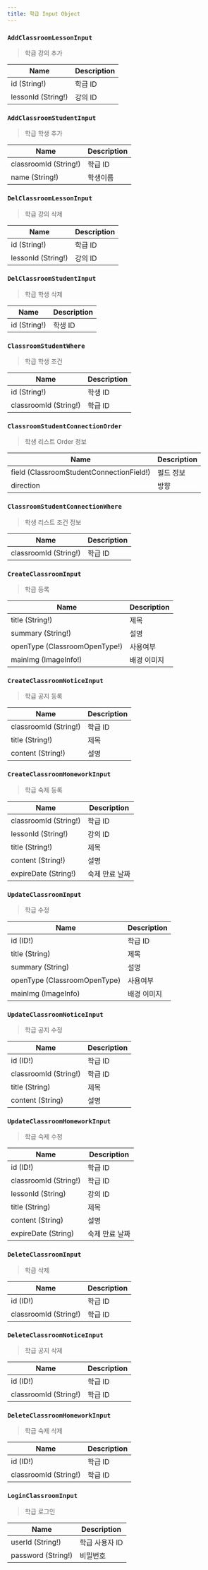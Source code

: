 ```yaml
---
title: 학급 Input Object
---
```



### `AddClassroomLessonInput`
> 학급 강의 추가 

| Name | Description |
| -------- | -------- | 
| id (String!)  | 학급 ID  | 
| lessonId (String!) | 강의 ID

### `AddClassroomStudentInput`
> 학급 학생 추가 

| Name | Description |
| -------- | -------- | 
| classroomId (String!)  | 학급 ID  | 
| name (String!) | 학생이름


### `DelClassroomLessonInput`
> 학급 강의 삭제

| Name | Description |
| -------- | -------- | 
| id (String!)  | 학급 ID  | 
| lessonId (String!) | 강의 ID


### `DelClassroomStudentInput`
> 학급 학생 삭제

| Name | Description |
| -------- | -------- | 
| id (String!)  | 학생 ID  | 

### `ClassroomStudentWhere`
> 학급 학생 조건 

| Name | Description |
| -------- | -------- | 
| id (String!)  | 학생 ID  | 
| classroomId (String!) | 학급 ID


### `ClassroomStudentConnectionOrder`
> 학생 리스트 Order 정보

| Name | Description |
| -------- | -------- | 
| field (<Link to="/enum/classroom/#ClassroomStudentConnectionField">ClassroomStudentConnectionField</Link>!)  | 필드 정보 | 
| direction | 방향 | 

### `ClassroomStudentConnectionWhere`
> 학생 리스트 조건 정보

| Name | Description |
| -------- | -------- | 
| classroomId (String!) | 학급 ID



### `CreateClassroomInput`
> 학급 등록 

| Name | Description |
| -------- | -------- | 
| title (String!)  | 제목  | 
| summary (String!) | 설명
| openType (<Link to="/enum/classroom/#ClassroomOpenType">ClassroomOpenType!</Link>) | 사용여부
| mainImg (<Link to="/input/imageInfo/#ImageInfoInput">ImageInfo!</Link>) | 배경 이미지


### `CreateClassroomNoticeInput`
> 학급 공지 등록 

| Name | Description |
| -------- | -------- | 
| classroomId (String!) | 학급 ID
| title (String!)  | 제목  | 
| content (String!) | 설명


### `CreateClassroomHomeworkInput`
> 학급 숙제 등록 

| Name | Description |
| -------- | -------- | 
| classroomId (String!) | 학급 ID
| lessonId (String!) | 강의 ID
| title (String!)  | 제목  | 
| content (String!) | 설명
| expireDate (String!) | 숙제 만료 날짜


### `UpdateClassroomInput`
> 학급 수정

| Name | Description |
| -------- | -------- | 
| id (ID!) | 학급 ID
| title (String)  | 제목  | 
| summary (String) | 설명
| openType (<Link to="/enum/classroom/#ClassroomOpenType">ClassroomOpenType</Link>) | 사용여부
| mainImg (<Link to="/input/imageInfo/#ImageInfoInput">ImageInfo</Link>) | 배경 이미지

### `UpdateClassroomNoticeInput`
> 학급 공지 수정 

| Name | Description |
| -------- | -------- | 
| id (ID!) | 학급 ID
| classroomId (String!) | 학급 ID
| title (String)  | 제목  | 
| content (String) | 설명

### `UpdateClassroomHomeworkInput`
> 학급 숙제 수정 

| Name | Description |
| -------- | -------- | 
| id (ID!) | 학급 ID
| classroomId (String!) | 학급 ID
| lessonId (String) | 강의 ID
| title (String)  | 제목  | 
| content (String) | 설명
| expireDate (String) | 숙제 만료 날짜


### `DeleteClassroomInput`
> 학급 삭제

| Name | Description |
| -------- | -------- | 
| id (ID!) | 학급 ID
| classroomId (String!) | 학급 ID


### `DeleteClassroomNoticeInput`
> 학급 공지 삭제

| Name | Description |
| -------- | -------- | 
| id (ID!) | 학급 ID
| classroomId (String!) | 학급 ID

### `DeleteClassroomHomeworkInput`
> 학급 숙제 삭제

| Name | Description |
| -------- | -------- | 
| id (ID!) | 학급 ID
| classroomId (String!) | 학급 ID

### `LoginClassroomInput`
> 학급 로그인

| Name | Description |
| -------- | -------- | 
| userId (String!) | 학급 사용자 ID
| password (String!) | 비밀번호
